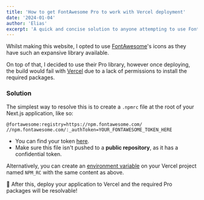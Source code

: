 ```yaml
---
title: 'How to get FontAwesome Pro to work with Vercel deployment'
date: '2024-01-04'
author: 'Elias'
excerpt: 'A quick and concise solution to anyone attempting to use FontAwesome Pro icons with Vercel.'
---
```


Whilst making this website, I opted to use [FontAwesome](https://fontawesome.com)'s icons as they have such an expansive library available.

On top of that, I decided to use their Pro library, however once deploying, the build would fail with [Vercel](https://vercel.com) due to a lack of permissions to install the required packages.

### Solution

The simplest way to resolve this is to create a `.npmrc` file at the root of your Next.js application, like so:

```js:.npmrc
@fortawesome:registry=https://npm.fontawesome.com/
//npm.fontawesome.com/:_authToken=YOUR_FONTAWESOME_TOKEN_HERE
```

- You can find your token [here](https://fontawesome.com/account).
- Make sure this file isn't pushed to a **public repository**, as it has a confidential token.

Alternatively, you can create an [environment variable](https://vercel.com/docs/environment-variables) on your Vercel project named `NPM_RC` with the same content as above.

🎉 After this, deploy your application to Vercel and the required Pro packages will be resolvable!
